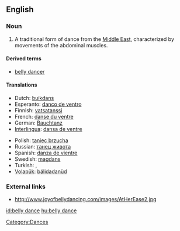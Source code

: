 ==English==

===Noun===
{{en-noun|sg=[[belly]] [[dance]]}}

# A traditional form of dance from the [[Middle East]], characterized by movements of the abdominal muscles.

====Derived terms====
*[[belly dancer]]

====Translations====
{{trans-top|form of dance}}
*Dutch: [[buikdans]]
*Esperanto: [[danco de ventro]]
*Finnish: [[vatsatanssi]]
*French: [[danse du ventre]] {{f}}
*German: [[Bauchtanz]] {{m}}
*[[Interlingua]]: [[dansa de ventre]]
{{trans-mid}}
*Polish: [[taniec brzucha]] {{m}}
*Russian: [[танец живота]]
*Spanish: [[danza de vientre]]
*Swedish: [[magdans]] {{c}}
* Turkish: {{t|tr|göbek dansı}},  {{t|tr|oryantal}}
*[[Volapük]]: [[bälidadanüd]]
{{trans-bottom}}

===External links===
*http://www.joyofbellydancing.com/images/AtHerEase2.jpg

[[Category:Dances]]

[[id:belly dance]]
[[hu:belly dance]]